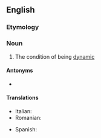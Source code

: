 ==English==
===Etymology===
{{suffix|dynamic|ity}}

===Noun===
{{en-noun|-}}

# The condition of being [[dynamic]]
#: {{usex|The '''dynamicity''' of the dataset makes it difficult to keep accurate.|lang=en}}

====Antonyms====
* {{l|en|staticity}}

====Translations====
{{trans-top|condition of being dynamic}}
* Italian: {{t|it|dinamicità|f}}
* Romanian: {{t|ro|dinamicitate|f}}
{{trans-mid}}
* Spanish: {{t|es|dinamicidad|f}}
{{trans-bottom}}